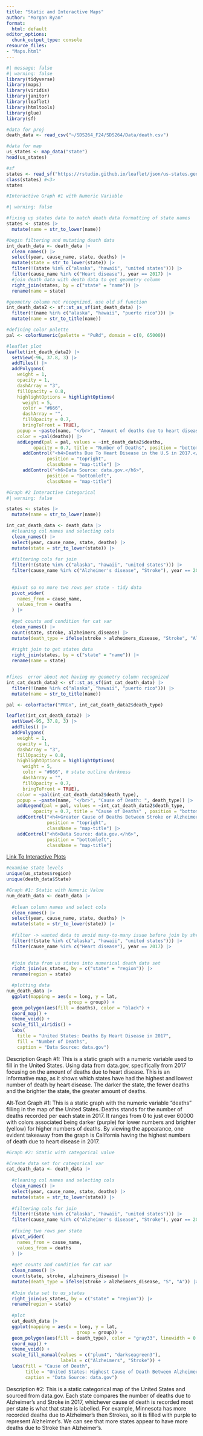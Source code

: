 ```yaml
---
title: "Static and Interactive Maps"
author: "Morgan Ryan"
format: 
  html: default
editor_options:
  chunk_output_type: console
resource_files:
- "Maps.html"
---
```


```r
#| message: false
#| warning: false
library(tidyverse)
library(maps)
library(viridis)
library(janitor)
library(leaflet)
library(htmltools)
library(glue)
library(sf)

#data for proj
death_data <- read_csv("~/SDS264_F24/SDS264/Data/death.csv")

#data for map
us_states <- map_data("state")
head(us_states)

#sf 
states <- read_sf("https://rstudio.github.io/leaflet/json/us-states.geojson")  #<2>
class(states) #<3>
states

```

```r
#Interactive Graph #1 with Numeric Variable

#| warning: false

#fixing up states data to match death data formatting of state names
states <- states |>
  mutate(name = str_to_lower(name))

#begin filtering and mutating death data 
int_death_data <- death_data |>
  clean_names() |>
  select(year, cause_name, state, deaths) |>
  mutate(state = str_to_lower(state)) |>
  filter(!(state %in% c("alaska", "hawaii", "united states"))) |>
  filter(cause_name %in% c("Heart disease"), year == 2017) |>
  #join death data with death data to get geometry column
  right_join(states, by = c("state" = "name")) |>
  rename(name = state) 

#geometry column not recognized, use old sf function
int_death_data2 <- sf::st_as_sf(int_death_data) |>
  filter(!(name %in% c("alaska", "hawaii", "puerto rico"))) |>
  mutate(name = str_to_title(name))

#defining color palette
pal <- colorNumeric(palette = "PuRd", domain = c(0, 65000))

#leaflet plot 
leaflet(int_death_data2) |>
  setView(-96, 37.8, 3) |>
  addTiles() |>
  addPolygons(
    weight = 1, 
    opacity = 1,
    dashArray = "3",
    fillOpacity = 0.8,
    highlightOptions = highlightOptions(
      weight = 5,
      color = "#666", 
      dashArray = "",
      fillOpacity = 0.7,
      bringToFront = TRUE),
    popup = ~paste(name, "</br>", "Amount of deaths due to heart disease: ", deaths),
    color = ~pal(deaths)) |>
    addLegend(pal = pal, values = ~int_death_data2$deaths, 
          opacity = 0.7, title = "Number of Deaths", position = "bottomright") |>
      addControl("<h4>Deaths Due To Heart Disease in the U.S in 2017.</h4>",
               position = "topright",
               className = "map-title") |>
      addControl("<h6>Data Source: data.gov.</h6>",
               position = "bottomleft",
               className = "map-title")

```

```r

#Graph #2 Interactive Categorical
#| warning: false

states <- states |>
  mutate(name = str_to_lower(name))

int_cat_death_data <- death_data |>
  #cleaning col names and selecting cols
  clean_names() |>
  select(year, cause_name, state, deaths) |>
  mutate(state = str_to_lower(state)) |>
  
  #filtering cols for join
  filter(!(state %in% c("alaska", "hawaii", "united states"))) |>
  filter(cause_name %in% c("Alzheimer's disease", "Stroke"), year == 2017) |>
  
  
  #pivot so no more two rows per state - tidy data
  pivot_wider(
    names_from = cause_name,
    values_from = deaths 
  ) |>
  
  #get counts and condition for cat var 
  clean_names() |>
  count(state, stroke, alzheimers_disease) |>
  mutate(death_type = ifelse(stroke > alzheimers_disease, "Stroke", "Alzheimer's")) |>
  
  #right join to get states data
  right_join(states, by = c("state" = "name")) |>
  rename(name = state) 


#fixes  error about not having my geometry column recognized
int_cat_death_data2 <- sf::st_as_sf(int_cat_death_data) |>
  filter(!(name %in% c("alaska", "hawaii", "puerto rico"))) |>
  mutate(name = str_to_title(name))

pal <- colorFactor("PRGn", int_cat_death_data2$death_type)

leaflet(int_cat_death_data2) |>
  setView(-95, 37.8, 3) |>
  addTiles() |>
  addPolygons(
    weight = 1, 
    opacity = 1,
    dashArray = "3",
    fillOpacity = 0.8,
    highlightOptions = highlightOptions(
      weight = 5,
      color = "#666", # state outline darkness
      dashArray = "",
      fillOpacity = 0.7,
      bringToFront = TRUE),
    color = ~pal(int_cat_death_data2$death_type),
    popup = ~paste(name, "</br>", "Cause of Death: ", death_type)) |>
    addLegend(pal = pal, values = ~int_cat_death_data2$death_type, 
          opacity = 0.7, title = "Cause of Deaths" , position = "bottomright") |>
    addControl("<h4>Greater Cause of Deaths Between Stroke or Alzheimer's in the U.S.</h4>",
               position = "topright",
               className = "map-title") |>
    addControl("<h6>Data Source: data.gov.</h6>",
               position = "bottomleft",
               className = "map-title")
```

[Link To Interactive Plots](https://github.com/morgan-ryan15/SDS264_F24/blob/main/SDS264/projects/interactive-mini1.qmd)

```r
#examine state levels
unique(us_states$region)
unique(death_data$State)
```

```r
#Graph #1: Static with Numeric Value
num_death_data <- death_data |>
  
  #clean column names and select cols
  clean_names() |>
  select(year, cause_name, state, deaths) |>
  mutate(state = str_to_lower(state)) |>
  
  #filter -> wanted data to avoid many-to-many issue before join by shrinking dataset down
  filter(!(state %in% c("alaska", "hawaii", "united states"))) |>
  filter(cause_name %in% c("Heart disease"), year == 2017) |>
  

  #join data from us states into numerical death data set
  right_join(us_states, by = c("state" = "region")) |>
  rename(region = state) 

  #plotting data 
num_death_data |>
  ggplot(mapping = aes(x = long, y = lat,
                       group = group)) + 
  geom_polygon(aes(fill = deaths), color = "black") +
  coord_map() +  
  theme_void() +  
  scale_fill_viridis() +
  labs(   
    title = "United States: Deaths By Heart Disease in 2017",
    fill = "Number of Deaths",
    caption = "Data Source: data.gov")
```

Description Graph #1: This is a static graph with a numeric variable used to fill in the United States. Using data from data.gov, specifically from 2017 focusing on the amount of deaths due to heart disease. This is an informative map, as it shows which states have had the highest and lowest number of death by heart disease. The darker the state, the fewer deaths and the brighter the state, the greater amount of deaths.

Alt-Text Graph #1: This is a static graph with the numeric variable "deaths" filling in the map of the United States. Deaths stands for the number of deaths recorded per each state in 2017. It ranges from 0 to just over 60000 with colors associated being darker (purple) for lower numbers and brighter (yellow) for higher numbers of deaths. By viewing the appearance, one evident takeaway from the graph is California having the highest numbers of death due to heart disease in 2017.

```r
#Graph #2: Static with categorical value

#Create data set for categorical var
cat_death_data <- death_data |>
  
  #cleaning col names and selecting cols
  clean_names() |>
  select(year, cause_name, state, deaths) |>
  mutate(state = str_to_lower(state)) |>
  
  #filtering cols for join
  filter(!(state %in% c("alaska", "hawaii", "united states"))) |>
  filter(cause_name %in% c("Alzheimer's disease", "Stroke"), year == 2017) |>
  
  #fixing two rows per state 
  pivot_wider(
    names_from = cause_name,
    values_from = deaths 
  ) |>
  
  #get counts and condition for cat var 
  clean_names() |>
  count(state, stroke, alzheimers_disease) |>
  mutate(death_type = ifelse(stroke > alzheimers_disease, "S", "A")) |>
  
  #Join data set to us_states
  right_join(us_states, by = c("state" = "region")) |>
  rename(region = state) 
  
  #plot
  cat_death_data |>
  ggplot(mapping = aes(x = long, y = lat,
                          group = group)) + 
  geom_polygon(aes(fill = death_type), color = "gray33", linewidth = 0.2) + 
  coord_map() + 
  theme_void() +  
  scale_fill_manual(values = c("plum4", "darkseagreen3"),
                    labels = c("Alzheimers", "Stroke")) +
  labs(fill = "Cause of Death",
       title = "United States: Highest Cause of Death Between Alzheimers and Stroke in 2017",
       caption = "Data Source: data.gov") 

```

Description #2: This is a static categorical map of the United States and sourced from data.gov. Each state compares the number of deaths due to Alzheimer's and Stroke in 2017, whichever cause of death is recorded most per state is what that state is labelled. For example, Minnesota has more recorded deaths due to Alzheimer's then Strokes, so it is filled with purple to represent Alzheimer's. We can see that more states appear to have more deaths due to Stroke than Alzheimer's.
